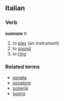 ==Italian==
===Verb===
'''suonare''' ''tr''

# to [[play]] (an instrument)
# to [[sound]]
# to [[ring]]

===Related terms===
*[[sonata]]
*[[sonatore]]
*[[soneria]]
*[[suono]]